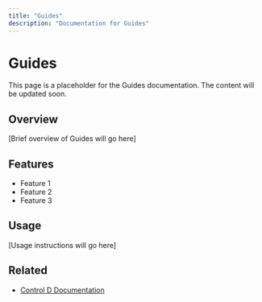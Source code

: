 ```yaml
---
title: "Guides"
description: "Documentation for Guides"
---
```


# Guides

This page is a placeholder for the Guides documentation. The content will be updated soon.

## Overview

[Brief overview of Guides will go here]

## Features

- Feature 1
- Feature 2
- Feature 3

## Usage

[Usage instructions will go here]

## Related

- [Control D Documentation](https://docs.controld.com/)
